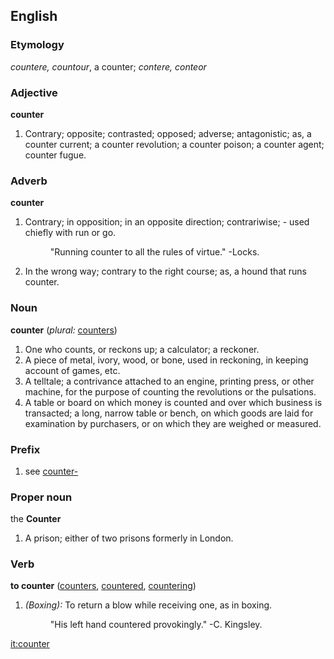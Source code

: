 ==English==

===Etymology===
{{OE.}} ''countere, countour'', a counter; {{OF.}} ''contere, conteor''

===Adjective===
'''counter'''
# Contrary; opposite; contrasted; opposed; adverse; antagonistic; as, a counter current; a counter revolution; a counter poison; a counter agent; counter fugue.

===Adverb===
'''counter'''
# Contrary; in opposition; in an opposite direction; contrariwise; - used chiefly with run or go.
#:"Running counter to all the rules of virtue."  -Locks.
# In the wrong way; contrary to the right course; as, a hound that runs counter.

===Noun===
'''counter'''  (''plural:'' [[counters]])
# One who counts, or reckons up; a calculator; a reckoner.
# A piece of metal, ivory, wood, or bone, used in reckoning, in keeping account of games, etc.
# A telltale; a contrivance attached to an engine, printing press, or other machine, for the purpose of counting the revolutions or the pulsations.
# A table or board on which money is counted and over which business is transacted; a long, narrow table or bench, on which goods are laid for examination by purchasers, or on which they are weighed or measured.

===Prefix===
# see [[counter-]]

===Proper noun===
the '''Counter'''
# A prison; either of two prisons formerly in London.

===Verb===
'''to counter'''  ([[counters]], [[countered]], [[countering]])
# ''(Boxing):'' To return a blow while receiving one, as in boxing.
#:"His left hand countered provokingly."  -C. Kingsley.

[[it:counter]]